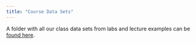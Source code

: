 ```yaml
---
title: "Course Data Sets"
---
```


A folder with all our class data sets from labs and lecture examples can be [found here](https://www.dropbox.com/sh/z2tp8a1ydsa8io3/AADcIW7e4EqmC9t5vUzbVsORa?dl=0).
